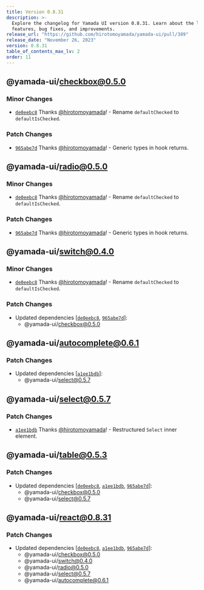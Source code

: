 ```yaml
---
title: Version 0.8.31
description: >-
  Explore the changelog for Yamada UI version 0.8.31. Learn about the latest
  features, bug fixes, and improvements.
release_url: "https://github.com/hirotomoyamada/yamada-ui/pull/389"
release_date: "November 26, 2023"
version: 0.8.31
table_of_contents_max_lv: 2
order: 11
---
```


## @yamada-ui/checkbox@0.5.0

### Minor Changes

- [`de0eebc8`](https://github.com/hirotomoyamada/yamada-ui/commit/de0eebc83c72d86f2e337b1b363361e6cb75cd16) Thanks [@hirotomoyamada](https://github.com/hirotomoyamada)! - Rename `defaultChecked` to `defaultIsChecked`.

### Patch Changes

- [`965abe7d`](https://github.com/hirotomoyamada/yamada-ui/commit/965abe7dd9bacca8ffe61dc7de89ec087c4ff9a4) Thanks [@hirotomoyamada](https://github.com/hirotomoyamada)! - Generic types in hook returns.

## @yamada-ui/radio@0.5.0

### Minor Changes

- [`de0eebc8`](https://github.com/hirotomoyamada/yamada-ui/commit/de0eebc83c72d86f2e337b1b363361e6cb75cd16) Thanks [@hirotomoyamada](https://github.com/hirotomoyamada)! - Rename `defaultChecked` to `defaultIsChecked`.

### Patch Changes

- [`965abe7d`](https://github.com/hirotomoyamada/yamada-ui/commit/965abe7dd9bacca8ffe61dc7de89ec087c4ff9a4) Thanks [@hirotomoyamada](https://github.com/hirotomoyamada)! - Generic types in hook returns.

## @yamada-ui/switch@0.4.0

### Minor Changes

- [`de0eebc8`](https://github.com/hirotomoyamada/yamada-ui/commit/de0eebc83c72d86f2e337b1b363361e6cb75cd16) Thanks [@hirotomoyamada](https://github.com/hirotomoyamada)! - Rename `defaultChecked` to `defaultIsChecked`.

### Patch Changes

- Updated dependencies \[[`de0eebc8`](https://github.com/hirotomoyamada/yamada-ui/commit/de0eebc83c72d86f2e337b1b363361e6cb75cd16), [`965abe7d`](https://github.com/hirotomoyamada/yamada-ui/commit/965abe7dd9bacca8ffe61dc7de89ec087c4ff9a4)]:
  - @yamada-ui/checkbox@0.5.0

## @yamada-ui/autocomplete@0.6.1

### Patch Changes

- Updated dependencies \[[`a1ee1bdb`](https://github.com/hirotomoyamada/yamada-ui/commit/a1ee1bdb113ebb18261e5b0910ca2a179aac1a96)]:
  - @yamada-ui/select@0.5.7

## @yamada-ui/select@0.5.7

### Patch Changes

- [`a1ee1bdb`](https://github.com/hirotomoyamada/yamada-ui/commit/a1ee1bdb113ebb18261e5b0910ca2a179aac1a96) Thanks [@hirotomoyamada](https://github.com/hirotomoyamada)! - Restructured `Select` inner element.

## @yamada-ui/table@0.5.3

### Patch Changes

- Updated dependencies \[[`de0eebc8`](https://github.com/hirotomoyamada/yamada-ui/commit/de0eebc83c72d86f2e337b1b363361e6cb75cd16), [`a1ee1bdb`](https://github.com/hirotomoyamada/yamada-ui/commit/a1ee1bdb113ebb18261e5b0910ca2a179aac1a96), [`965abe7d`](https://github.com/hirotomoyamada/yamada-ui/commit/965abe7dd9bacca8ffe61dc7de89ec087c4ff9a4)]:
  - @yamada-ui/checkbox@0.5.0
  - @yamada-ui/select@0.5.7

## @yamada-ui/react@0.8.31

### Patch Changes

- Updated dependencies \[[`de0eebc8`](https://github.com/hirotomoyamada/yamada-ui/commit/de0eebc83c72d86f2e337b1b363361e6cb75cd16), [`a1ee1bdb`](https://github.com/hirotomoyamada/yamada-ui/commit/a1ee1bdb113ebb18261e5b0910ca2a179aac1a96), [`965abe7d`](https://github.com/hirotomoyamada/yamada-ui/commit/965abe7dd9bacca8ffe61dc7de89ec087c4ff9a4)]:
  - @yamada-ui/checkbox@0.5.0
  - @yamada-ui/switch@0.4.0
  - @yamada-ui/radio@0.5.0
  - @yamada-ui/select@0.5.7
  - @yamada-ui/autocomplete@0.6.1
